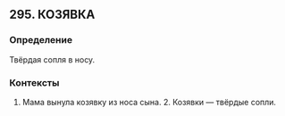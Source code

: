 ## 295. КОЗЯВКА
### Определение
Твёрдая сопля в носу.

### Контексты
1. Мама вынула козявку из носа сына. 2. Козявки — твёрдые сопли.

